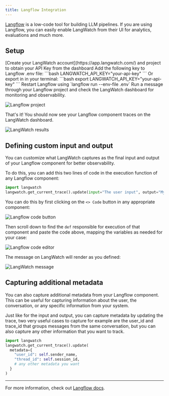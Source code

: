 ```yaml
---
title: Langflow Integration
---
```


[Langflow](https://www.langflow.org/) is a low-code tool for building LLM pipelines. If you are using Langflow, you can easily enable LangWatch from their UI for analytics, evaluations and much more.

## Setup

<Steps>
<Step title="Obtain your API Key">
[Create your LangWatch account](https://app.langwatch.com/) and project to obtain your API Key from the dashboard
</Step>
<Step title="Environment Variables">
Add the following key to Langflow .env file:
```bash
LANGWATCH_API_KEY="your-api-key"
```
Or export in in your terminal:
```bash
export LANGWATCH_API_KEY="your-api-key"
```
</Step>
<Step title="Restart Langflow">
Restart Langflow using `langflow run --env-file .env`
</Step>
<Step title="Test the integration">
Run a message through your Langflow project and check the LangWatch dashboard for monitoring and observability.

![Langflow project](/images/integration/langflow/langflow-1.png)

That's it! You should now see your Langflow component traces on the LangWatch dashboard.

![LangWatch results](/images/integration/langflow/langflow-2.png)
</Step>
</Steps>

## Defining custom input and output

You can customize what LangWatch captures as the final input and output of your Langflow component for better observability.

To do this, you can add this two lines of code in the execution function of any Langflow component:

```python
import langwatch
langwatch.get_current_trace().update(input="The user input", output="My bot output")
```

You can do this by first clicking on the `<> Code` button in any appropriate component:

![Langflow code button](/images/integration/langflow/langflow-code.png)

Then scroll down to find the `def` responsible for execution of that component and paste the code above, mapping the variables as needed for your case:

![Langflow code editor](/images/integration/langflow/langflow-langwatch-call.png)

The message on LangWatch will render as you defined:

![LangWatch message](/images/integration/langflow/langwatch-message.png)


## Capturing additional metadata

You can also capture additional metadata from your Langflow component. This can be useful for capturing information about the user, the conversation, or any specific information from your system.

Just like for the input and output, you can capture metadata by updating the trace, two very useful cases to capture for example are the user_id and trace_id that groups messages from the same conversation,
but you can also capture any other information that you want to track.

```python
import langwatch
langwatch.get_current_trace().update(
  metadata={
    "user_id": self.sender_name,
    "thread_id": self.session_id,
    # any other metadata you want
  }
)
```

---

For more information, check out [Langflow docs](https://docs.langflow.org/).